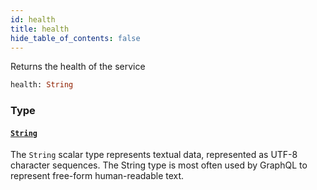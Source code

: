 ```yaml
---
id: health
title: health
hide_table_of_contents: false
---
```



Returns the health of the service

```graphql
health: String
```


### Type

#### [`String`](/developers/demandhq-apis/storefront-api/graphql/reference/scalars/string)

The `String` scalar type represents textual data, represented as UTF-8 character sequences. The String type is most often used by GraphQL to represent free-form human-readable text.




